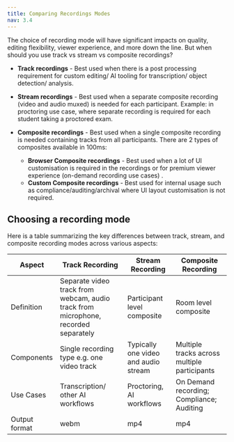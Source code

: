 ```yaml
---
title: Comparing Recordings Modes
nav: 3.4
---
```


The choice of recording mode will have significant impacts on quality, editing flexibility, viewer experience, and more down the line. But when should you use track vs stream vs composite recordings?

- **Track recordings** - Best used when there is a post processing requirement for custom editing/ AI tooling for transcription/ object detection/ analysis.

- **Stream recordings** - Best used when a separate composite recording (video and audio muxed) is needed for each participant. Example: in proctoring use case, where separate recording is required for each student taking a proctored exam.

- **Composite recordings** - Best used when a single composite recording is needed containing tracks from all participants. There are 2 types of composites available in 100ms:
    - **Browser Composite recordings** - Best used when a lot of UI customisation is required in the recordings or for premium viewer experience (on-demand recording use cases) .
    - **Custom Composite recordings** - Best used for internal usage such as compliance/auditing/archival where UI layout customisation is not required.


## Choosing a recording mode
Here is a table summarizing the key differences between track, stream, and composite recording modes across various aspects:

| Aspect | Track Recording | Stream Recording | Composite Recording |
| --- | --- | --- | --- |
| Definition | Separate video track from webcam, audio track from microphone, recorded separately | Participant level composite | Room level composite |
| Components | Single recording type e.g. one video track | Typically one video and audio stream | Multiple tracks across multiple participants|
| Use Cases | Transcription/ other AI workflows | Proctoring, AI workflows | On Demand recording; Compliance; Auditing |
| Output format | webm | mp4 | mp4  |


